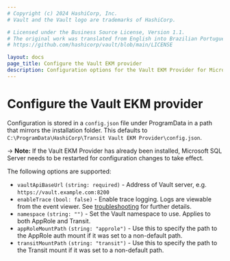 ```yaml
---
# Copyright (c) 2024 HashiCorp, Inc.
# Vault and the Vault logo are trademarks of HashiCorp.

# Licensed under the Business Source License, Version 1.1.
# The original work was translated from English into Brazilian Portuguese.
# https://github.com/hashicorp/vault/blob/main/LICENSE

layout: docs
page_title: Configure the Vault EKM provider
description: Configuration options for the Vault EKM Provider for Microsoft SQL Server.
---
```


# Configure the Vault EKM provider

Configuration is stored in a `config.json` file under ProgramData in a path that
mirrors the installation folder. This defaults to
`C:\ProgramData\HashiCorp\Transit Vault EKM Provider\config.json`.

-> **Note:** If the Vault EKM Provider has already been installed, Microsoft
    SQL Server needs to be restarted for configuration changes to take effect.

The following options are supported:

- `vaultApiBaseUrl` `(string: required)` - Address of Vault server, e.g.
    `https://vault.example.com:8200`
- `enableTrace` `(bool: false)` - Enable trace logging. Logs are viewable from
    the event viewer. See [troubleshooting](/vault/docs/platform/mssql/troubleshooting)
    for further details.
- `namespace` `(string: "")` - Set the Vault namespace to use. Applies to both
    AppRole and Transit.
- `appRoleMountPath` `(string: "approle")` - Use this to specify the path to the
    AppRole auth mount if it was set to a non-default path.
- `transitMountPath` `(string: "transit")` - Use this to specify the path to the
    Transit mount if it was set to a non-default path.
